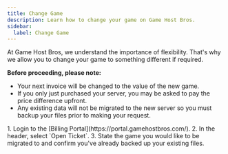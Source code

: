 ```yaml
---
title: Change Game
description: Learn how to change your game on Game Host Bros.
sidebar:
  label: Change Game
---
```


At Game Host Bros, we understand the importance of flexibility. That's why we allow you to change your game to something different if required.

**Before proceeding, please note:**
- Your next invoice will be changed to the value of the new game.
- If you only just purchased your server, you may be asked to pay the price difference upfront.
- Any existing data will not be migrated to the new server so you must backup your files prior to making your request.

<Steps>
1. Login to the [Billing Portal](https://portal.gamehostbros.com/).
2. In the header, select `Open Ticket`.
3. State the game you would like to be migrated to and confirm you've already backed up your existing files.
</Steps>

